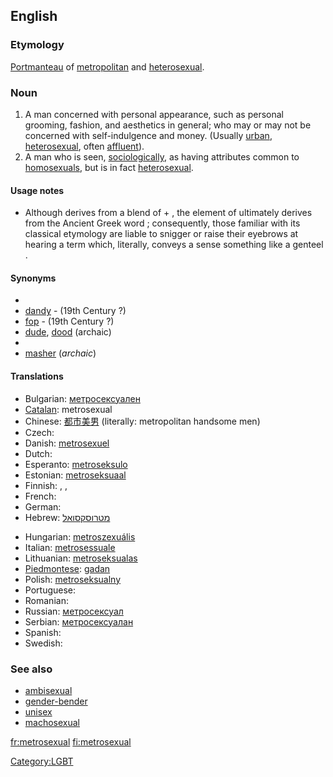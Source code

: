 ==English==

===Etymology===
[[portmanteau word|Portmanteau]] of [[metropolitan]] and [[heterosexual]].

===Noun===
{{en-noun|sg=[[metro-|metro]][[sexual]]}}
<!-- what is this? [[de:Metrosexualität]] -->

# A man concerned with personal appearance, such as personal grooming, fashion, and aesthetics in general; who may or may not be concerned with self-indulgence and money. (Usually [[urban]], [[heterosexual]], often [[affluent]]). <!--  A concern for personal image is interpreted socially as being "homosexual" in some social circles, leaving "Gay Straight Male" as the logical terminology in that social context to describe a straight male concerned with fashion and personal appearance.-->
# A man who is seen, [[sociologically]], as having attributes common to [[homosexuals]], but is in fact [[heterosexual]].

====Usage notes====
* Although {{term||metrosexual}} derives from a blend of {{term|metropolitan|lang=en}} + {{term|heterosexual|lang=en}}, the {{term||metr-}} element of {{term||metropolitan}} ultimately derives from the Ancient Greek word {{term|sc=polytonic|μήτηρ|tr=mētēr||mother|lang=grc}}; consequently, those familiar with its classical etymology are liable to snigger or raise their eyebrows at hearing a term which, literally, conveys a sense something like a genteel {{term|mother fucker|lang=en}}.

====Synonyms====
* {{l|en|boulevardier}}
* [[dandy]] - (19th Century ?)
* [[fop]] - (19th Century ?)
* [[dude]], [[dood]] (archaic)
* {{l|en|man about town}}
* [[masher]] (''archaic'')

====Translations====
{{trans-top|}}
* Bulgarian: [[метросексуален]]
* [[Catalan]]: metrosexual
* Chinese: [[都市美男 ]] (literally: metropolitan handsome men)
* Czech: {{t-|cs|metrosexuál}}
* Danish: [[metrosexuel]]
* Dutch: {{t-|nl|metroseksueel}}
* Esperanto: [[metroseksulo]]
* Estonian: [[metroseksuaal]]
* Finnish: {{t-|fi|metroseksuaali}}, {{t|fi|hienostelija}}, {{t|fi|keikari}}
* French: {{t+|fr|métrosexuel}}
* German: {{t-|de|metrosexuell}}
* Hebrew: [[מטרוסקסואל]]
{{trans-mid}}
* Hungarian: [[metroszexuális]]
* Italian: [[metrosessuale]] {{m}}<!--[[vitellone]] {{m}} This doesn't seem to be correct: see my comment on the discussion page - Paul G -->
* Lithuanian: [[metroseksualas]]
* [[Piedmontese]]: [[gadan]]
* Polish: [[metroseksualny]]
* Portuguese: {{t-|pt|metrosexual}}
* Romanian: {{t-|ro|metrosexual}}
* Russian: [[метросексуал]]
* Serbian: [[метросексуалан]]
* Spanish: {{t-|es|metrosexual}}
* Swedish: {{t+|sv|metrosexuell}}
{{trans-bottom}}

===See also===
* [[ambisexual]]
* [[gender-bender]]
* [[unisex]]
* [[machosexual]]

[[Category:LGBT]]

[[fr:metrosexual]]
[[fi:metrosexual]]